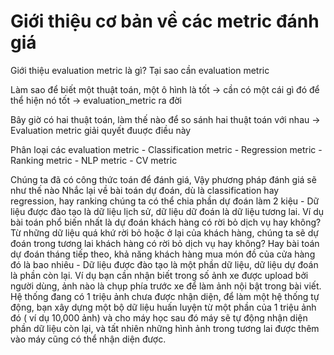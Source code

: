 # Giới thiệu cơ  bản về các metric đánh giá

Giới thiệu evaluation metric là gì? Tại sao cần evaluation metric

Làm sao để biết một thuật toán, một ô hình là tốt -> cần có một cái gì đó để thể hiện nó tốt -> evaluation_metric ra đời

Bây giờ có hai thuật toán, làm thế nào để so sánh hai thuật toán với nhau -> Evaluation metric giải quyết đuuợc điều này

Phân loại các evaluation metric
- Classification metric
- Regression metric
- Ranking metric
- NLP metric
- CV metric

Chúng ta đã có công thức toán để đánh giá, Vậy phương pháp đánh giá sẽ như thế nào
Nhắc lại về bài toán dự đoán,  dù là classification hay regression, hay ranking chúng ta có thể chia phần dự đoán làm 2 kiệu
- Dữ liệu được đào tạo là dữ liệu lịch sử, dữ liệu dữ đoán là dữ liệu  tương lai. Ví dụ bài toán phổ biến nhất là dự đoán khách hàng có rời bỏ dịch vụ hay không? Từ những dữ liệu quá khứ rời bỏ hoặc ở lại của khách hàng, chúng ta sẽ dự đoán trong tương lai khách hàng có rời bỏ dịch vụ hay không? Hay bài toán dự đoán tháng tiếp  theo, khả năng khách hàng mua món đồ của cửa hàng đó là bao nhiêu
- Dữ liệu được đào tạo là một phần dữ liệu, dữ liệu dự đoán là phần còn lại. Ví dụ bạn cần nhận biết trong số ảnh xe được upload bởi người dùng, ảnh nào là chụp phía trước xe để làm ảnh nội bật trong bài viết. Hệ thống đang có 1 triệu ảnh chưa được nhận diện, để làm một hệ thống tự động, bạn xây dựng một bộ dữ liệu huấn luyện từ một phần của 1 triệu ảnh đó ( ví dụ 10,000 ảnh) và cho máy học sau đó máy sẽ tự động nhận diện phần dữ liệu còn lại, và tất nhiên những hình ảnh trong tương lai được thêm vào máy cũng có thể nhận diện được.